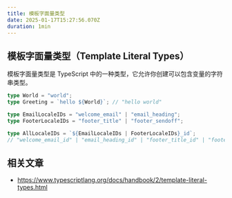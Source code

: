```yaml
---
title: 模板字面量类型
date: 2025-01-17T15:27:56.070Z
duration: 1min
---
```


## 模板字面量类型（Template Literal Types）

模板字面量类型是 TypeScript 中的一种类型，它允许你创建可以包含变量的字符串类型。

```ts
type World = "world";
type Greeting = `hello ${World}`; // "hello world"
```

```ts
type EmailLocaleIDs = "welcome_email" | "email_heading";
type FooterLocaleIDs = "footer_title" | "footer_sendoff";

type AllLocaleIDs = `${EmailLocaleIDs | FooterLocaleIDs}_id`;
// "welcome_email_id" | "email_heading_id" | "footer_title_id" | "footer_sendoff_id"
```

## 相关文章

- https://www.typescriptlang.org/docs/handbook/2/template-literal-types.html
